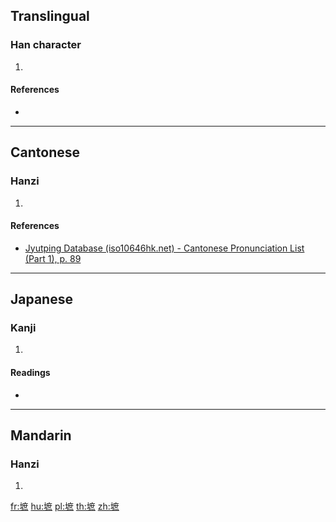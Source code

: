 ==Translingual==

===Han character===
{{Han char|rn=32|rad=土|as=11|sn=14|four=|canj=GITF|ids=⿰土庶}}

# {{defn|Han|sort=土11}}

====References====
* {{Han ref|kx=0238.010|dkj=05422|dj=0476.100|hdz=10481.110|uh=588C|ud=22668}}

----

==Cantonese==

===Hanzi===
{{yue-hanzi|jyut=[[zek3]]|y=jek3}}

# {{defn|lang=yue|sort=土11}}

====References====
* [http://www.iso10646hk.net/jp/document/download.jsp Jyutping Database (iso10646hk.net) - Cantonese Pronunciation List (Part 1), p. 89]

----

==Japanese==

===Kanji===
{{ja-kanji|grade=|rs=土11}}

# {{defn|lang=ja|sort=土11}}

====Readings====
* {{ja-readings|on=[[しゃく]] (shaku), [[せき]] (seki)|kun=[[どだい]] (dodai)}}

----

==Mandarin==

===Hanzi===
{{cmn-hanzi|pin=[[zhí]] ([[zhi2]])|wg=chih<sup>2</sup>}}

# {{defn|lang=cmn|sort=土11}}

[[fr:墌]]
[[hu:墌]]
[[pl:墌]]
[[th:墌]]
[[zh:墌]]